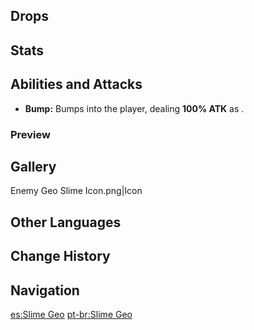 {{Enemy Infobox
|title    = Rolling Elemental
|image    = Enemy Geo Slime.png
|type     = Common Enemies
|family   = Elemental Lifeforms
|group    = Slimes
|location = Multiple
|element  = Geo
}}
{{Description|Small monsters created through the buildup of Geo within the earth.<br />Generally speaking, the crust of the earth is filled with Geo energy. Geo [[Slimes]] that are formed this way have a similarly "down-to-earth" sort of feeling.|[[Archive]]}}
{{Enemy Intro}}

==Drops==
{{Drops|Slimes}}

==Stats==
{{Enemy Stats|geo_res=Immune|hp_ratio=0.8|atk_ratio=.6|hp_type=1}}

==Abilities and Attacks==
*'''Bump:''' Bumps into the player, dealing '''100% ATK''' as {{Color|Physical DMG}}.

===Preview===
{{Preview
|size=185px
|file=Geo Slime Bump
|caption=Bump
}}

==Gallery==
<gallery hideaddbutton="true" captionalign="center">
Enemy Geo Slime Icon.png|Icon
</gallery>

==Other Languages==
{{Other Languages
|en      = Geo Slime
|zhs     = 岩史莱姆
|zhs_rm  = Yán Shǐláimǔ
|zht     = 岩史萊姆
|zht_rm  = Yán Shǐláimǔ
|zh_tl   = {{Lex|Geo|zh}} Slime
|ja      = 岩スライム
|ja_rm   = Iwa Suraimu
|ja_tl   = {{Lex|Geo|ja}} Slime
|ko      = 바위 슬라임
|ko_rm   = Bawi Seullaim
|ko_tl   = {{Lex|Geo|ko}} Slime
|es      = Slime Geo
|es_tl   = Geo Slime
|fr      = Géoblob
|fr_tl   = Geo Blob
|ru      = Гео слайм
|ru_tl   = Geo Slime
|th      = Geo Slime
|vi      = Slime Nham
|vi_tl   = {{Lex|Geo|vi}} Slime
|de      = Geo-Schleim
|de_tl   = Geo Slime
|id      = Geo Slime
|pt      = Slime Geo
|pt_tl   = Geo Slime
}}

==Change History==
{{Change History|1.0}}

==Navigation==
{{Enemy Navbox|type=Common}}

[[es:Slime Geo]]
[[pt-br:Slime Geo]]